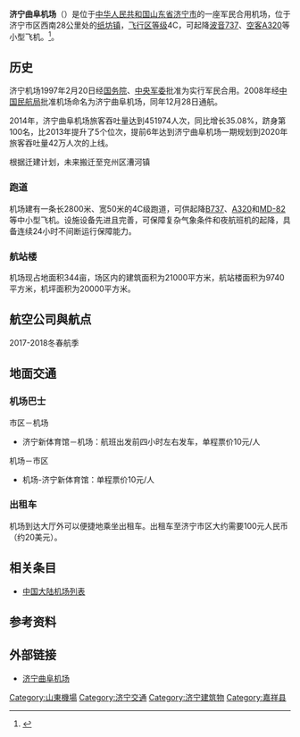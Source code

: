 {{noteTA
|G1 = Airport
|G2 = Unit
}}
{{Infobox airport
| name         = 济宁曲阜机场
| nativename   = <small>Jining Qufu Airport</small>
| image        = Jining_Qufu_Airport.jpg
| image-width  = 220
| caption      = 
| IATA         = JNG
| ICAO         = ZSJG
| type         = 军民合用
| operator     = 济宁曲阜机场有限公司 
| city-served  = [[山东省|山东]][[济宁市|济宁]]
| location     = {{CHN}}[[山东省|山东省]][[济宁市|济宁市]][[嘉祥县|嘉祥县]][[纸坊镇_(嘉祥县)|纸坊镇]]
| opened       = {{start date|2008|12|28}}
| closed       = <!-- {{end date|YYYY|MM|DD}} -->
| passenger_services_ceased = <!-- {{end date|YYYY|MM|DD}} -->
| elevation-m  = 38.5
| metric-elev  = yes
| coordinates  = {{Coord|35|17|34|N|116|20|48|E|type:airport_region:CN|display=inline,title}}
| latd  =  35 | latm  = 17 | lats  = 34 | latNS  = N
| longd = 116 | longm = 20 | longs = 48 | longEW = E
| coordinates_region     = CN-37
| website                = {{URL|http://www.jnqfairport.com/}}
| pushpin_map            = China
| pushpin_mapsize        = 220
| pushpin_map_caption    = 機場在中國的位置
| pushpin_label          = JNG/ZSJG
| pushpin_label_position = left
| r1-number    = 09/27
| r1-length-m  = 2,800
| r1-surface   = 混凝土
| metric-rwy   = yes
| stat-year    = 2015
| stat1-header = 客運量
| stat1-data   = 487,626 人次
| stat2-header = 貨運量
| stat2-data   = 1,173.3 公噸
| stat3-header = 起降架次
| stat3-data   = 4,966 架次
| footnotes    = 參考資料：中國民用航空局<ref>{{Cite web |url=http://www.caac.gov.cn/XXGK/XXGK/TJSJ/201603/t20160331_30105.html |title=2015年全国机场生产统计公报 |accessdate=2015-07-23 |date=2016-03-31 |archive-url=https://web.archive.org/web/20160423230847/http://www.caac.gov.cn/XXGK/XXGK/TJSJ/201603/t20160331_30105.html |archive-date=2016-04-23 |dead-url=yes }}</ref>
}}
{{Location map many | China Shandong
| width = 300
| caption = 機場在山東省的位置
| alt = 機場在山東省的位置
| AlternativeMap = China Shandong location map.svg
| label1      = JNG/ZSJG
| position1   = right
| background1 = #FFFFDD
| mark1       = Airplane silhouette.svg
| mark1size   = 12
| lat1_deg    = 35  | lat1_min    =  17 | lat1_sec    =  34 | lat1_dir    =  N
| lon1_deg    = 116 | lon1_min    =  20 | lon1_sec    =  48 | lon1_dir    =  E
| label2      = 濟南
| position2   = right
| background2 = #FFFFDD
| mark2size   = 10
| lat2_deg    = 36  | lat2_min    = 38 | lat2_sec    = 00 | lat2_dir    = N
| lon2_deg    = 117 | lon2_min    = 01 | lon2_sec    = 00 | lon2_dir    = E
| label3      = 青島
| position3   = right
| background3 = #FFFFDD
| mark3size   = 10
| lat3_deg    = 36  | lat3_min    = 05 | lat3_dir    = N
| lon3_deg    = 120 | lon3_min    = 20 | lon3_dir    = E
}}

'''济宁曲阜机场'''（{{airport codes|JNG|ZSJG}}）是位于[[中华人民共和国|中华人民共和国]][[山东省|山东省]][[济宁市|济宁市]]的一座军民合用机场，位于济宁市区西南28公里处的[[纸坊镇_(嘉祥县)|纸坊镇]]，[[飞行区等级|飞行区等级]]4C，可起降[[波音737|波音737]]、[[空客A320|空客A320]]等小型飞机。<ref>{{Cite web |url=http://www.jnqfairport.com/ziy_gywm0.asp |title=济宁曲阜机场介绍 |access-date=2013-11-01 |archive-url=https://web.archive.org/web/20131102193059/http://www.jnqfairport.com/ziy_gywm0.asp |archive-date=2013-11-02 |dead-url=yes }}</ref>。

== 历史 ==
济宁机场1997年2月20日经[[中华人民共和国国务院|国务院]]、[[中央军委|中央军委]]批准为实行军民合用。2008年经[[中国民航局|中国民航局]]批准机场命名为济宁曲阜机场，同年12月28日通航。

2014年，济宁曲阜机场旅客吞吐量达到451974人次，同比增长35.08%，跻身第100名，比2013年提升了5个位次，提前6年达到济宁曲阜机场一期规划到2020年旅客吞吐量42万人次的上线。

根据迁建计划，未来搬迁至兖州区漕河镇

=== 跑道 ===
机场建有一条长2800米、宽50米的4C级跑道，可供起降[[B737|B737]]、[[A320|A320]]和[[MD-82|MD-82]]等中小型飞机。设施设备先进且完善，可保障复杂气象条件和夜航班机的起降，具备连续24小时不间断运行保障能力。

=== 航站楼 ===
机场现占地面积344亩，场区内的建筑面积为21000平方米，航站楼面积为9740平方米，机坪面积为20000平方米。

== 航空公司與航点 ==
2017-2018冬春航季
{{Airport-dest-list
| {{flagicon|PRC}} [[中国东方航空|中国东方航空]]| [[北京首都国际机场|北京/首都]]、[[昆明长水国际机场|昆明]]
| {{flagicon|PRC}} [[成都航空|成都航空]]| [[成都双流国际机场|成都]]、[[大连周水子国际机场|大连]]、[[沈阳桃仙国际机场|沈阳]]
| {{flagicon|PRC}} [[东海航空|东海航空]]| [[承德普宁机场|承德]]、[[深圳宝安国际机场|深圳]]、[[营口兰旗机场|营口]]
| {{flagicon|PRC}} [[华夏航空|华夏航空]]| [[北海福成机场|北海]]（經停[[重庆江北国际机场|重庆]]）、[[大连周水子国际机场|大连]]、[[威海大水泊国际机场|威海]]、[[西安咸阳国际机场|西安]]
| {{flagicon|PRC}} [[中国南方航空|中国南方航空]]| [[广州白云国际机场|广州]]
| {{flagicon|PRC}} [[上海航空|上海航空]]| [[哈尔滨太平国际机场|哈尔滨]]、[[上海浦东国际机场|上海/浦东]]、[[沈阳桃仙国际机场|沈阳]]、[[温州龙湾国际机场|温州]]
| {{flagicon|PRC}} [[河北航空|河北航空]]| [[海口美兰国际机场|海口]]、[[石家庄正定国际机场|石家庄]]
| {{flagicon|PRC}} [[山东航空|山东航空]]| [[呼和浩特白塔国际机场|呼和浩特]]
| {{flagicon|PRC}} [[长龙航空|长龙航空]]| [[宁波栎社国际机场|宁波]]、[[太原武宿国际机场|太原]]
| {{flagicon|PRC}} [[北部湾航空|北部湾航空]]| [[烟台蓬莱国际机场|烟台]]、[[长沙黄花国际机场|长沙]]、[[南宁吴圩国际机场|南宁]]
| {{flagicon|PRC}} [[中国联合航空|中国联合航空]]| [[厦门高崎国际机场|厦门]]、[[鄂尔多斯伊金霍洛国际机场|鄂尔多斯]]
}}

== 地面交通 ==
=== 机场巴士 ===
市区－机场
* 济宁新体育馆－机场：航班出发前四小时左右发车，单程票价10元/人
机场－市区
*机场-济宁新体育馆：单程票价10元/人

=== 出租车 ===
机场到达大厅外可以便捷地乘坐出租车。出租车至济宁市区大约需要100元人民币（约20美元）。

== 相关条目 ==
*[[中国大陆机场列表|中国大陆机场列表]]

== 参考资料 ==
{{reflist}}

== 外部链接 ==
*[http://www.jnqfairport.com/ 济宁曲阜机场] {{Wayback|url=http://www.jnqfairport.com/ |date=20140209214051 }}{{zh-cn}}

{{中华人民共和国机场}}
{{中国人民解放军机场}}

[[Category:山東機場|Category:山東機場]]
[[Category:济宁交通|Category:济宁交通]]
[[Category:济宁建筑物|Category:济宁建筑物]]
[[Category:嘉祥县|Category:嘉祥县]]